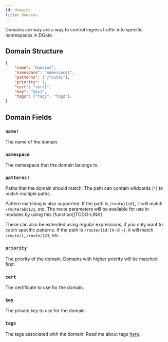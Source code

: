 ```yaml
---
id: domains
title: Domains
---
```


Domains are way are a way to control ingress traffic into specific namespaces in DGate.

## Domain Structure

```json
{
    "name": "domain1",
    "namespace": "namespace1",
    "patterns": ["/route1"],
    "priority": 1,
    "cert": "cert1",
    "key": "key1",
    "tags": ["tag1", "tag2"],
}
```

## Domain Fields

### `name!`

The name of the domain.

### `namespace`

The namespace that the domain belongs to.

### `patterns!`

Paths that the domain should match. The path can contain wildcards (`*`) to match multiple paths.

Pattern matching is also supported. If the path is `/route/{id}`, it will match `/route/abc123`, etc. The route parameters will be available for use in modules by using this (function)[TODO-LINK]

These can also be extended using regular expressions, if you only want to catch specific patterns. If the path is `/route/{id:[0-9]+}`, it will match `/route/1`, `/route/123`, etc.

### `priority`

The priority of the domain. Domains with higher priority will be matched first.

### `cert`

The certificate to use for the domain.

### `key`

The private key to use for the domain.

### `tags`

The tags associated with the domain. Read me about tags [here](/docs/concepts/tags).
